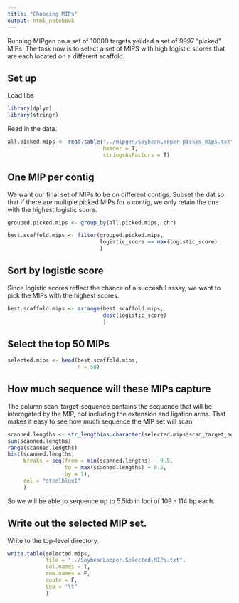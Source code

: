 ```yaml
---
title: "Choosing MIPs"
output: html_notebook
---
```


Running MIPgen on a set of 10000 targets yeilded a set of 9997 "picked" MIPs. The task now is to select a set of MIPS with high logistic scores that are each located on a different scaffold.

## Set up

Load libs

```r
library(dplyr)
library(stringr)
```


Read in the data.

```r
all.picked.mips <- read.table("../mipgen/SoybeanLooper.picked_mips.txt",
                              header = T,
                              stringsAsFactors = T)
```

## One MIP per contig

We want our final set of MIPs to be on different contigs. Subset the dat so that if there are multiple picked MIPs for a contig, we only retain the one with the highest logistic score.

```r
grouped.picked.mips <- group_by(all.picked.mips, chr)

best.scaffold.mips <- filter(grouped.picked.mips,
                             logistic_score == max(logistic_score)
                             )
```

## Sort by logistic score

Since logistic scores reflect the chance of a succesful assay, we want to pick the MIPs with the highest scores.

```r
best.scaffold.mips <- arrange(best.scaffold.mips, 
                              desc(logistic_score)
                              )

```

## Select the top 50 MIPs

```r
selected.mips <- head(best.scaffold.mips, 
                      n = 50)


```

## How much sequence will these MIPs capture

The column scan_target_sequence contains the sequence that will be interogated by the MIP, not including the extension and ligation arms. That makes it easy to see how much sequence the MIP set will scan.

```r
scanned.lengths <- str_length(as.character(selected.mips$scan_target_sequence))
sum(scanned.lengths)
range(scanned.lengths)
hist(scanned.lengths,
     breaks = seq(from = min(scanned.lengths) - 0.5,
                  to = max(scanned.lengths) + 0.5,
                  by = 1),
     col = "steelblue1"
     )
```

So we will be able to sequence up to 5.5kb in loci of 109 - 114 bp each.

## Write out the selected MIP set.

Write to the top-level directory.

```r
write.table(selected.mips,
            file = "../SoybeanLooper.Selected.MIPs.txt",
            col.names = T,
            row.names = F,
            quote = F,
            sep = '\t'
            )
```






